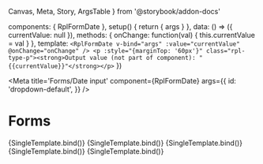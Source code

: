   Canvas,
  Meta,
  Story,
  ArgsTable
} from '@storybook/addon-docs'

  components: { RplFormDate },
  setup() {
    return { args }
  },
  data: () => ({ currentValue: null }),
  methods: {
    onChange: function(val) {
      this.currentValue = val
    }
  },
  template: `
    <RplFormDate v-bind="args" :value="currentValue" @onChange="onChange" />
    <p :style="{marginTop: '60px'}" class="rpl-type-p"><strong>Output value (not part of component): "{{currentValue}}"</strong></p>
  `
})

<Meta title='Forms/Date input' component={RplFormDate} args={{
  id: 'dropdown-default',
}} />

# Forms

<ArgsTable of={RplFormDate} />

<Canvas>
  <Story
    name='Default'
    args={{
      id: 'date-default',
      variant: 'default',
    }}
  >
    {SingleTemplate.bind()}
  </Story>
</Canvas>

<Canvas>
  <Story
    name='Reverse'
    parameters={{
      background: 'gray'
    }}
    args={{
      id: 'date-reverse',
      variant: 'reverse'
    }}
  >
    {SingleTemplate.bind()}
  </Story>
</Canvas>

<Canvas>
  <Story
    name='Inactive'
    args={{
      id: 'date-inactive',
      variant: 'default',
      disabled: true
    }}
  >
    {SingleTemplate.bind()}
  </Story>
</Canvas>

<Canvas>
  <Story
    name='Invalid'
    args={{
      id: 'date-invalid',
      variant: 'default',
      invalid: true
    }}
  >
    {SingleTemplate.bind()}
  </Story>
</Canvas>

<Canvas>
  <Story
    name='Custom date format'
    args={{
      id: 'date-format',
      variant: 'default',
      dateFormat: 'dd/MM/yyyy'
    }}
  >
    {SingleTemplate.bind()}
  </Story>
</Canvas>
